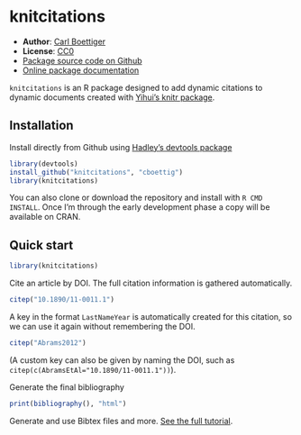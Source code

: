 knitcitations
=============

- **Author**: [Carl Boettiger](http://www.carlboettiger.info/)
- **License**: [CC0](http://creativecommons.org/publicdomain/zero/1.0/)
- [Package source code on Github](https://github.com/cboettig/knitcitations)
- [Online package documentation](http://cboettig.github.com/knitcitations/index.html)


`knitcitations` is an R package designed to add dynamic citations to dynamic documents created with [Yihui's knitr package](https://github.com/yihui/knitr).



Installation 
------------

Install directly from Github using [Hadley's devtools package](https://github.com/hadley/devtools)

```r
library(devtools)
install_github("knitcitations", "cboettig")
library(knitcitations)
````

You can also clone or download the repository and install with `R CMD INSTALL`. Once I'm through the early development phase a copy will be available on CRAN.


Quick start
-----------

```r
library(knitcitations)
````

Cite an article by DOI.  The full citation information is gathered automatically.

```r
citep("10.1890/11-0011.1")
```

A key in the format `LastNameYear` is automatically created for this citation, so we can use it again without remembering the DOI.   

```r
citep("Abrams2012")
```

(A custom key can also be given by naming the DOI, such as `citep(c(AbramsEtAl="10.1890/11-0011.1"))`).


Generate the final bibliography

```r
print(bibliography(), "html")
```


Generate and use Bibtex files and more.  [See the full tutorial](https://github.com/cboettig/knitcitations/blob/master/inst/examples/citations.md).  
